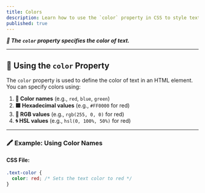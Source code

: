 ```yaml
---
title: Colors
description: Learn how to use the `color` property in CSS to style text colors.
published: true
---
```


_**🎨 The `color` property specifies the color of text.**_

---

## 🌈 Using the `color` Property

The `color` property is used to define the color of text in an HTML element. You can specify colors using:

1. **🎨 Color names** (e.g., `red`, `blue`, `green`)
2. **🟦 Hexadecimal values** (e.g., `#FF0000` for red)
3. **🔴 RGB values** (e.g., `rgb(255, 0, 0)` for red)
4. **🌀 HSL values** (e.g., `hsl(0, 100%, 50%)` for red)

---

### 🖍️ Example: Using Color Names

#### CSS File:

```css
.text-color {
  color: red; /* Sets the text color to red */
}
